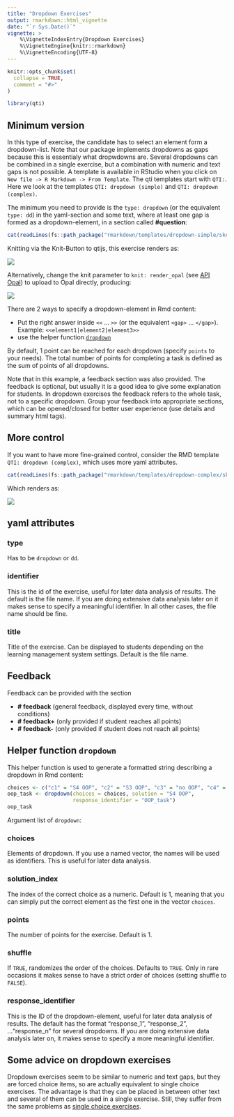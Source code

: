 ```yaml
---
title: "Dropdown Exercises"
output: rmarkdown::html_vignette
date: "`r Sys.Date()`"
vignette: >
    %\VignetteIndexEntry{Dropdown Exercises}
    %\VignetteEngine{knitr::rmarkdown}
    %\VignetteEncoding{UTF-8}
---
```


```r
knitr::opts_chunk$set(
  collapse = TRUE,
  comment = "#>"
)
```

```r
library(qti)
```

## Minimum version

In this type of exercise, the candidate has to select an element form a dropdown-list. Note that our package implements dropdowns as gaps because this is essentialy what dropwdowns are. Several dropdowns can be combined in a single exercise, but a combination with numeric and text gaps is not possible. A template is available in RStudio when you click on `New file -> R Markdown -> From Template`. The qti templates start with `QTI:`. Here we look at the templates `QTI: dropdown (simple)` and `QTI: dropdown (complex)`.

The minimum you need to provide is the `type: dropdown` (or the equivalent `type: dd`) in the yaml-section and some text, where at least one gap is formed as a dropdown-element, in a section called  **\#question**:

```r
cat(readLines(fs::path_package("rmarkdown/templates/dropdown-simple/skeleton", "skeleton.Rmd", package = "qti")), sep = '\n')
```

Knitting via the Knit-Button to qtijs, this exercise renders as:

![](images/dropdown.png)

Alternatively, change the knit parameter to `knit: render_opal` (see [API Opal](opal_api)) to upload to Opal directly, producing:

![](images/dropdown-simple.jpg)

There are 2 ways to specify a dropdown-element in Rmd content:

- Put the right answer inside `<<` ... `>>` (or the equivalent `<gap>` ... `</gap>`). Example: `<<element1|element2|element3>>`
- use the helper function [`dropdown`](#helper-function-dropdown)

By default, 1 point can be reached for each dropdown (specify `points` to your needs). The total number of points for completing a task is defined as the sum of points of all dropdowns.

Note that in this example, a feedback section was also provided. The feedback is
optional, but usually it is a good idea to give some explanation for students. In dropdown exercises the feedback refers to the whole task, not to a specific dropdown. Group your feedback into appropriate sections, which can be opened/closed for better user experience (use details and summary html tags).

## More control

If you want to have more fine-grained control, consider the RMD template `QTI: dropdown (complex)`, which uses more yaml attributes.

```r
cat(readLines(fs::path_package("rmarkdown/templates/dropdown-complex/skeleton", "skeleton.Rmd", package = "qti")), sep = '\n')
```

Which renders as:

![](images/dropdown-complex.jpg)

## yaml attributes

### type

Has to be `dropdown` or `dd`.

### identifier

This is the id of the exercise, useful for later data analysis of results. The default is the file name. If you are doing extensive data analysis later on it makes sense to specify a meaningful identifier. In all other cases, the file name should be fine.

### title

Title of the exercise. Can be displayed to students depending on the learning management system settings. Default is the file name.

## Feedback

Feedback can be provided with the section

-   **\# feedback** (general feedback, displayed every time, without conditions)
-   **\# feedback+** (only provided if student reaches all points)
-   **\# feedback-** (only provided if student does not reach all points)

## Helper function `dropdown`

This helper function is used to generate a formatted string describing a dropdown in Rmd content:

```r
choices <- c("c1" = "S4 OOP", "c2" = "S3 OOP", "c3" = "no OOP", "c4" = "R6 OOP")
oop_task <- dropdown(choices = choices, solution = "S4 OOP",
                     response_identifier = "OOP_task")
oop_task
```

Argument list of `dropdown`:

### choices

Elements of dropdown. If you use a named vector, the names will be used as identifiers. This is useful for later data analysis.

### solution_index

The index of the correct choice as a numeric. Default is 1, meaning that you can simply put the correct element as the first one in the vector `choices`.
<!-- An alternative is to use `solution_string`. Using both, will throw an error. -->

<!-- ### solution_string -->

<!-- String that is identical to the correct element (for the above example `solution = "S4 OOP"`). Note that this is optional. Simply use the correct choice as the first element of `choices`, which is more concise. An alternative is to use `solution_index`. Using both, will throw an error. -->

### points

The number of points for the exercise. Default is 1.

### shuffle

If `TRUE`, randomizes the order of the choices. Defaults to `TRUE`. Only in rare occasions it makes sense to have a strict order of choices (setting shuffle to `FALSE`).

### response_identifier

This is the ID of the dropdown-element, useful for later data analysis of results. The default has the format "response_1", "response_2", ..."response_n" for several dropdowns. If you are doing extensive data analysis later on, it makes sense to specify a more meaningful identifier.

## Some advice on dropdown exercises 

Dropdown exercises seem to be similar to numeric and text gaps, but they are forced choice items, so are actually equivalent to single choice exercises. The advantage is that they can be placed in between other text and several of them can be used in a single exercise. Still, they suffer from the same problems as [single choice exercises](singlechoice.html).
